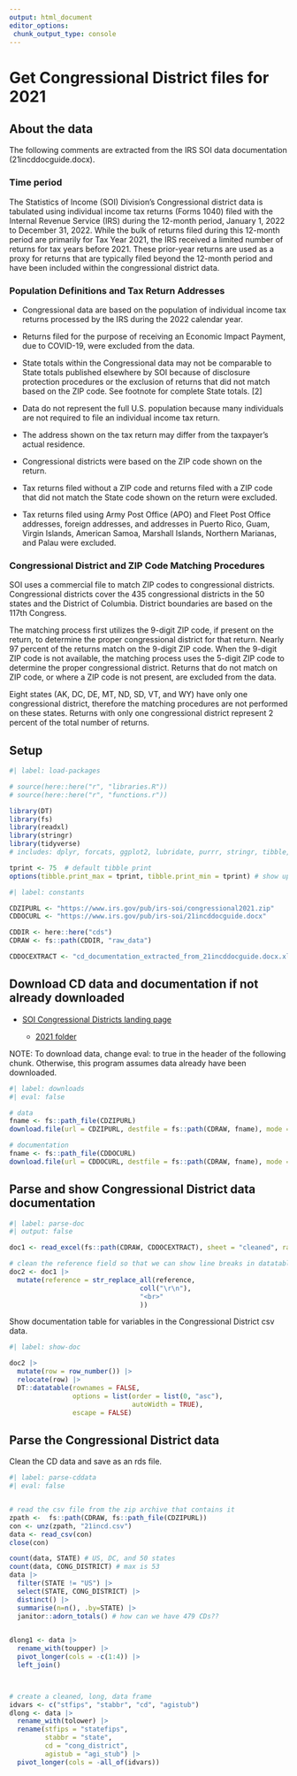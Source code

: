 ```yaml
---
output: html_document
editor_options: 
 chunk_output_type: console
---
```


# Get Congressional District files for 2021

## About the data

The following comments are extracted from the IRS SOI data documentation (21incddocguide.docx).

### Time period

The Statistics of Income (SOI) Division’s Congressional district data is tabulated using individual income tax returns (Forms 1040) filed with the Internal Revenue Service (IRS) during the 12-month period, January 1, 2022 to December 31, 2022. While the bulk of returns filed during this 12-month period are primarily for Tax Year 2021, the IRS received a limited number of returns for tax years before 2021. These prior-year returns are used as a proxy for returns that are typically filed beyond the 12-month period and have been included within the congressional district data.


### Population Definitions and Tax Return Addresses

-   Congressional data are based on the population of individual income tax returns processed by the IRS during the 2022 calendar year.

-   Returns filed for the purpose of receiving an Economic Impact Payment, due to COVID-19, were excluded from the data.

-   State totals within the Congressional data may not be comparable to State totals published elsewhere by SOI because of disclosure protection procedures or the exclusion of returns that did not match based on the ZIP code. See footnote for complete State totals. [2] 

-   Data do not represent the full U.S. population because many individuals are not required to file an individual income tax return.

-   The address shown on the tax return may differ from the taxpayer’s actual residence.

-   Congressional districts were based on the ZIP code shown on the return.

-   Tax returns filed without a ZIP code and returns filed with a ZIP code that did not match the State code shown on the return were excluded.

-   Tax returns filed using Army Post Office (APO) and Fleet Post Office addresses, foreign addresses, and addresses in Puerto Rico, Guam, Virgin Islands, American Samoa, Marshall Islands, Northern Marianas, and Palau were excluded.


### Congressional District and ZIP Code Matching Procedures

SOI uses a commercial file to match ZIP codes to congressional districts. Congressional districts cover the 435 congressional districts in the 50 states and the District of Columbia. District boundaries are based on the 117th Congress.

The matching process first utilizes the 9-digit ZIP code, if present on the return, to determine the proper congressional district for that return. Nearly 97 percent of the returns match on the 9-digit ZIP code. When the 9-digit ZIP code is not available, the matching process uses the 5-digit ZIP code to determine the proper congressional district. Returns that do not match on ZIP code, or where a ZIP code is not present, are excluded from the data. 

Eight states (AK, DC, DE, MT, ND, SD, VT, and WY) have only one congressional district, therefore the matching procedures are not performed on these states. Returns with only one congressional district represent 2 percent of the total number of returns.


## Setup

```r
#| label: load-packages

# source(here::here("r", "libraries.R"))
# source(here::here("r", "functions.r"))

library(DT)
library(fs)
library(readxl)
library(stringr)
library(tidyverse)
# includes: dplyr, forcats, ggplot2, lubridate, purrr, stringr, tibble, tidyr

tprint <- 75  # default tibble print
options(tibble.print_max = tprint, tibble.print_min = tprint) # show up to tprint rows

```

```r
#| label: constants

CDZIPURL <- "https://www.irs.gov/pub/irs-soi/congressional2021.zip"
CDDOCURL <- "https://www.irs.gov/pub/irs-soi/21incddocguide.docx"

CDDIR <- here::here("cds")
CDRAW <- fs::path(CDDIR, "raw_data")

CDDOCEXTRACT <- "cd_documentation_extracted_from_21incddocguide.docx.xlsx"

```

## Download CD data and documentation if not already downloaded

-   [SOI Congressional Districts landing page](https://www.irs.gov/statistics/soi-tax-stats-data-by-congressional-district)

    -   [2021 folder](https://www.irs.gov/statistics/soi-tax-stats-data-by-congressional-district-2021)

NOTE: To download data, change eval: to true in the header of the following chunk. Otherwise, this program assumes data already have been downloaded.

```r
#| label: downloads
#| eval: false

# data
fname <- fs::path_file(CDZIPURL)
download.file(url = CDZIPURL, destfile = fs::path(CDRAW, fname), mode = "wb")

# documentation
fname <- fs::path_file(CDDOCURL)
download.file(url = CDDOCURL, destfile = fs::path(CDRAW, fname), mode = "wb")

```

## Parse and show Congressional District data documentation

```r
#| label: parse-doc
#| output: false

doc1 <- read_excel(fs::path(CDRAW, CDDOCEXTRACT), sheet = "cleaned", range = "A2:D169")

# clean the reference field so that we can show line breaks in datatable
doc2 <- doc1 |> 
  mutate(reference = str_replace_all(reference,
                                 coll("\r\n"),
                                 "<br>"
                                 ))

```

Show documentation table for variables in the Congressional District csv data.

```r
#| label: show-doc

doc2 |> 
  mutate(row = row_number()) |> 
  relocate(row) |> 
  DT::datatable(rownames = FALSE,
                options = list(order = list(0, "asc"), 
                               autoWidth = TRUE), 
                escape = FALSE)

```

## Parse the Congressional District data

Clean the CD data and save as an rds file.

```r
#| label: parse-cddata
#| eval: false


# read the csv file from the zip archive that contains it
zpath <-  fs::path(CDRAW, fs::path_file(CDZIPURL))
con <- unz(zpath, "21incd.csv")
data <- read_csv(con)
close(con)

count(data, STATE) # US, DC, and 50 states
count(data, CONG_DISTRICT) # max is 53
data |> 
  filter(STATE != "US") |> 
  select(STATE, CONG_DISTRICT) |> 
  distinct() |> 
  summarise(n=n(), .by=STATE) |> 
  janitor::adorn_totals() # how can we have 479 CDs??
  

dlong1 <- data |> 
  rename_with(toupper) |> 
  pivot_longer(cols = -c(1:4)) |> 
  left_join()



# create a cleaned, long, data frame
idvars <- c("stfips", "stabbr", "cd", "agistub")
dlong <- data |> 
  rename_with(tolower) |> 
  rename(stfips = "statefips",
         stabbr = "state",
         cd = "cong_district",
         agistub = "agi_stub") |> 
  pivot_longer(cols = -all_of(idvars))
  






```

